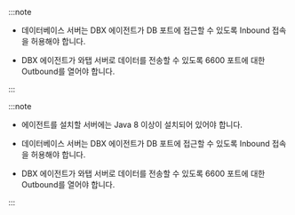 <InDoc product="oracle-pro">

:::note

* 데이터베이스 서버는 DBX 에이전트가 DB 포트에 접근할 수 있도록 Inbound 접속을 허용해야 합니다.

* DBX 에이전트가 와탭 서버로 데이터를 전송할 수 있도록 6600 포트에 대한 Outbound를 열어야 합니다.

:::

</InDoc>

<Xclude product="oracle-pro">

:::note

* 에이전트를 설치할 서버에는 Java 8 이상이 설치되어 있어야 합니다.

* 데이터베이스 서버는 DBX 에이전트가 DB 포트에 접근할 수 있도록 Inbound 접속을 허용해야 합니다.

* DBX 에이전트가 와탭 서버로 데이터를 전송할 수 있도록 6600 포트에 대한 Outbound를 열어야 합니다.

:::

</Xclude>